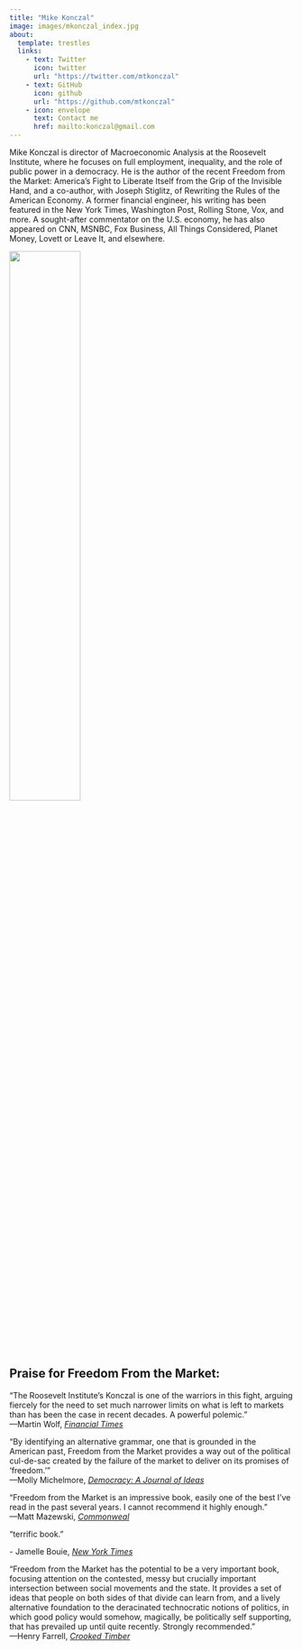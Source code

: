 ```yaml
---
title: "Mike Konczal"
image: images/mkonczal_index.jpg
about:
  template: trestles
  links:
    - text: Twitter
      icon: twitter
      url: "https://twitter.com/mtkonczal"
    - text: GitHub
      icon: github
      url: "https://github.com/mtkonczal"
    - icon: envelope
      text: Contact me
      href: mailto:konczal@gmail.com
---
```


Mike Konczal is director of Macroeconomic Analysis at the Roosevelt Institute, where he focuses on full employment, inequality, and the role of public power in a democracy. He is the author of the recent Freedom from the Market: America's Fight to Liberate Itself from the Grip of the Invisible Hand, and a co-author, with Joseph Stiglitz, of Rewriting the Rules of the American Economy. A former financial engineer, his writing has been featured in the New York Times, Washington Post, Rolling Stone, Vox, and more. A sought-after commentator on the U.S. economy, he has also appeared on CNN, MSNBC, Fox Business, All Things Considered, Planet Money, Lovett or Leave It, and elsewhere.

![](images/image-803426826.png){fig-align="center" width="50%"}

## **Praise for Freedom From the Market:**

"The Roosevelt Institute's Konczal is one of the warriors in this fight, arguing fiercely for the need to set much narrower limits on what is left to markets than has been the case in recent decades. A powerful polemic."\
---Martin Wolf, [*Financial Times*](https://www.ft.com/content/239f31cb-57a3-43d3-ab3d-d18d068f4994)

"By identifying an alternative grammar, one that is grounded in the American past, Freedom from the Market provides a way out of the political cul-de-sac created by the failure of the market to deliver on its promises of 'freedom.'"\
---Molly Michelmore, [*Democracy: A Journal of Ideas*](https://democracyjournal.org/magazine/61/freedoms-just-another-word/)

"Freedom from the Market is an impressive book, easily one of the best I've read in the past several years. I cannot recommend it highly enough."\
---Matt Mazewski, [*Commonweal*](https://www.commonwealmagazine.org/polanyi-ish)

"terrific book."

\- Jamelle Bouie, [*New York Times*](https://twitter.com/jbouie/status/1450470921001750528)

"Freedom from the Market has the potential to be a very important book, focusing attention on the contested, messy but crucially important intersection between social movements and the state. It provides a set of ideas that people on both sides of that divide can learn from, and a lively alternative foundation to the deracinated technocratic notions of politics, in which good policy would somehow, magically, be politically self supporting, that has prevailed up until quite recently. Strongly recommended."\
---Henry Farrell, [*Crooked Timber*](https://crookedtimber.org/2021/01/26/freedom-from-the-market/)
